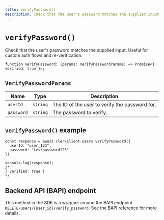 ```yaml
---
title: verifyPassword()
description: Check that the user's password matches the supplied input. Useful for custom auth flows and re-verification.
---
```


# `verifyPassword()`

Check that the user's password matches the supplied input. Useful for custom auth flows and re-verification.

```tsx
function verifyPassword: (params: VerifyPasswordParams) => Promise<{ verified: true }>;
```

## `VerifyPasswordParams`

| Name | Type | Description |
| --- | --- | --- |
| `userId` | `string` | The ID of the user to verify the password for. |
| `password` | `string` | The password to verify. |

## `verifyPassword()` example

```tsx
const response = await clerkClient.users.verifyPassword({
  userId: "user_123",
  password: "testpassword123"
})

console.log(response);
/* 
{ verified: true }
*/
```

## Backend API (BAPI) endpoint

This method in the SDK is a wrapper around the BAPI endpoint `DELETE/users/{user_id}/verify_password`. See the [BAPI reference](https://clerk.com/docs/reference/backend-api/tag/Users#operation/VerifyPassword) for more details.